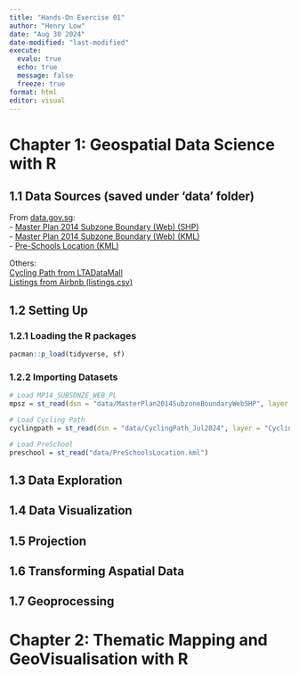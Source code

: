 ```yaml
---
title: "Hands-On Exercise 01"
author: "Henry Low"
date: "Aug 30 2024"
date-modified: "last-modified"
execute:
  evalu: true
  echo: true
  message: false
  freeze: true
format: html
editor: visual
---
```


# Chapter 1: Geospatial Data Science with R

## 1.1 Data Sources (saved under 'data' folder)

From [data.gov.sg](https://data.gov.sg/):\
- [Master Plan 2014 Subzone Boundary (Web) (SHP)](https://data.gov.sg/datasets?query=Master+Plan+2014+Subzone+Boundary&page=1&resultId=d_d14da225fccf921049ab64238ff473d9)\
- [Master Plan 2014 Subzone Boundary (Web) (KML)](https://data.gov.sg/datasets?query=Master+Plan+2014+Subzone+Boundary&page=1&resultId=d_5cb80a95445f236737f6bc2bfe5f159d)\
- [Pre-Schools Location (KML)](https://data.gov.sg/datasets?query=Pre-Schools+Location&page=1&resultId=d_a72bcd23e208d995f3bd4eececeaca43)

Others:\
[Cycling Path from LTADataMall](https://datamall.lta.gov.sg/content/dam/datamall/datasets/Geospatial/CyclingPath_Jul2024.zip)\
[Listings from Airbnb (listings.csv)](https://insideairbnb.com/get-the-data/)

## 1.2 Setting Up

### 1.2.1 Loading the R packages

```r
pacman::p_load(tidyverse, sf)
```

### 1.2.2 Importing Datasets

```r
# Load MP14_SUBSONZE_WEB_PL
mpsz = st_read(dsn = "data/MasterPlan2014SubzoneBoundaryWebSHP", layer = "MP14_SUBZONE_WEB_PL")
```

```r
# Load Cycling Path
cyclingpath = st_read(dsn = "data/CyclingPath_Jul2024", layer = "CyclingPathGazette")
```

```r
# Load PreSchool 
preschool = st_read("data/PreSchoolsLocation.kml")
```

## 1.3 Data Exploration

## 1.4 Data Visualization

## 1.5 Projection

## 1.6 Transforming Aspatial Data

## 1.7 Geoprocessing 

# Chapter 2: Thematic Mapping and GeoVisualisation with R
